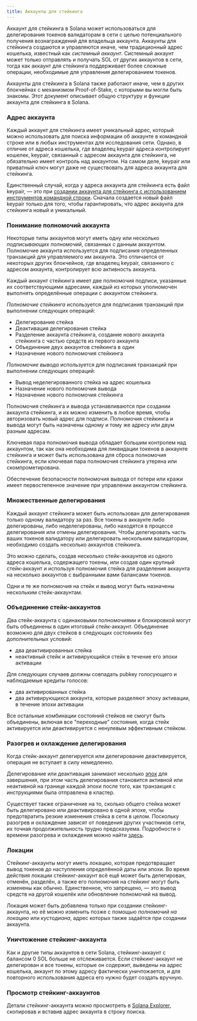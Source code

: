 ```yaml
---
title: Аккаунты для стейкинга
---
```


Аккаунт для стейкинга в Solana может использоваться для делегирования токенов
валидаторам в сети с целью потенциального получения вознаграждений для владельца
аккаунта. Аккаунты для стейкинга создаются и управляются иначе, чем традиционный
адрес кошелька, известный как _системный аккаунт_. Системный аккаунт может
только отправлять и получать SOL от других аккаунтов в сети, тогда как аккаунт
для стейкинга поддерживает более сложные операции, необходимые для управления
делегированием токенов.

Аккаунты для стейкинга в Solana также работают иначе, чем в других блокчейнах с
механизмом Proof-of-Stake, с которыми вы могли быть знакомы. Этот документ
описывает общую структуру и функции аккаунта для стейкинга в Solana.

### Адрес аккаунта

Каждый аккаунт для стейкинга имеет уникальный адрес, который можно использовать
для поиска информации об аккаунте в командной строке или в любых инструментах
для исследования сети. Однако, в отличие от адреса кошелька, где владелец
keypair адреса контролирует кошелек, keypair, связанный с адресом аккаунта для
стейкинга, не обязательно имеет контроль над аккаунтом. На самом деле, keypair
или приватный ключ могут даже не существовать для адреса аккаунта для стейкинга.

Единственный случай, когда у адреса аккаунта для стейкинга есть файл keypair, —
это при
[создании аккаунта для стейкинга с использованием инструментов командной строки](https://docs.anza.xyz/cli/examples/delegate-stake#create-a-stake-account).
Сначала создается новый файл keypair только для того, чтобы гарантировать, что
адрес аккаунта для стейкинга новый и уникальный.

### Понимание полномочий аккаунта

Некоторые типы аккаунтов могут иметь одну или несколько _подписывающих
полномочий_, связанных с данным аккаунтом. Полномочие аккаунта используется для
подписания определенных транзакций для управляемого им аккаунта. Это отличается
от некоторых других блокчейнов, где владелец keypair, связанного с адресом
аккаунта, контролирует всю активность аккаунта.

Каждый аккаунт стейкинга имеет две полномочия подписи, указанные их
соответствующими адресами, каждый из которых уполномочен выполнять определённые
операции с аккаунтом стейкинга.

_Полномочие стейкинга_ используется для подписания транзакций при выполнении
следующих операций:

- Делегирование стейка
- Деактивация делегирования стейка
- Разделение аккаунта стейкинга, создание нового аккаунта стейкинга с частью
  средств из первого аккаунта
- Объединение двух аккаунтов стейкинга в один
- Назначение нового полномочия стейкинга

_Полномочие вывода_ используется для подписания транзакций при выполнении
следующих операций:

- Вывод неделегированного стейка на адрес кошелька
- Назначение нового полномочия вывода
- Назначение нового полномочия стейкинга

Полномочия стейкинга и вывода устанавливаются при создании аккаунта стейкинга, и
их можно изменить в любое время, чтобы авторизовать новый адрес для подписи.
Полномочия стейкинга и вывода могут быть назначены одному и тому же адресу или
двум разным адресам.

Ключевая пара полномочия вывода обладает большим контролем над аккаунтом, так
как она необходима для ликвидации токенов в аккаунте стейкинга и может быть
использована для сброса полномочия стейкинга, если ключевая пара полномочия
стейкинга утеряна или скомпрометирована.

Обеспечение безопасности полномочия вывода от потери или кражи имеет
первостепенное значение при управлении аккаунтом стейкинга.

### Множественные делегирования

Каждый аккаунт стейкинга может быть использован для делегирования только одному
валидатору за раз. Все токены в аккаунте либо делегированы, либо неделегированы,
либо находятся в процессе делегирования или отмены делегирования. Чтобы
делегировать часть ваших токенов валидатору или делегировать нескольким
валидаторам, необходимо создать несколько аккаунтов стейкинга.

Это можно сделать, создав несколько стейк-аккаунтов из одного адреса кошелька,
содержащего токены, или создав один крупный стейк-аккаунт и используя полномочия
стейка для разделения аккаунта на несколько аккаунтов с выбранными вами
балансами токенов.

Одни и те же полномочия на стейк и вывод могут быть назначены нескольким
стейк-аккаунтам.

### Объединение стейк-аккаунтов

Два стейк-аккаунта с одинаковыми полномочиями и блокировкой могут быть
объединены в один итоговый стейк-аккаунт. Объединение возможно для двух стейков
в следующих состояниях без дополнительных условий:

- два деактивированных стейка
- неактивный стейк и активирующийся стейк в течение его эпохи активации

Для следующих случаев должны совпадать pubkey голосующего и наблюдаемые кредиты
голосов:

- два активированных стейка
- два активирующихся аккаунта, которые разделяют эпоху активации, в течение
  эпохи активации

Все остальные комбинации состояний стейков не смогут быть объединены, включая
все "переходные" состояния, когда стейк активируется или деактивируется с
ненулевым эффективным стейком.

### Разогрев и охлаждение делегирования

Когда стейк-аккаунт делегируется или делегирование деактивируется, операция не
вступает в силу немедленно.

Делегирование или деактивация занимают несколько
[эпох](/docs/references/terminology#epoch) для завершения, при этом часть
делегирования становится активной или неактивной на границе каждой эпохи после
того, как транзакция с инструкциями была отправлена в кластер.

Существует также ограничение на то, сколько общего стейка может быть
делегировано или деактивировано в одной эпохе, чтобы предотвратить резкие
изменения стейка в сети в целом. Поскольку разогрев и охлаждение зависят от
поведения других участников сети, их точная продолжительность трудно
предсказуема. Подробности о времени разогрева и охлаждения можно найти
[здесь](https://docs.anza.xyz/consensus/stake-delegation-and-rewards#stake-warmup-cooldown-withdrawal).

### Локации

Стейкинг-аккаунты могут иметь локацию, которая предотвращает вывод токенов до
наступления определённой даты или эпохи. Во время действия локации
стейкинг-аккаунт всё ещё может быть делегирован, отменён, разделён, а также его
полномочия на стейкинг могут быть изменены как обычно. Единственное, что
запрещено, — это вывод средств на другой кошелёк или обновление полномочий на
вывод.

Локация может быть добавлена только при создании стейкинг-аккаунта, но её можно
изменить позже с помощью _полномочий на локацию_ или _кустодиана_, адрес которых
также задаётся при создании аккаунта.

### Уничтожение стейкинг-аккаунта

Как и другие типы аккаунтов в сети Solana, стейкинг-аккаунт с балансом 0 SOL
больше не отслеживается. Если стейкинг-аккаунт не делегирован и все токены,
которые он содержит, выведены на адрес кошелька, аккаунт по этому адресу
фактически уничтожается, и для повторного использования адреса его нужно будет
создать вручную.

### Просмотр стейкинг-аккаунтов

Детали стейкинг-аккаунта можно просмотреть в
[Solana Explorer](http://explorer.solana.com/), скопировав и вставив адрес
аккаунта в строку поиска.
